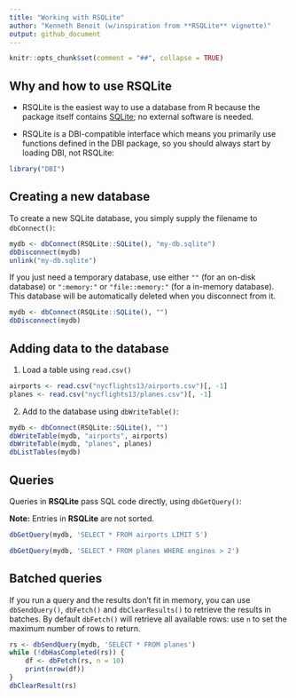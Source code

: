 ```yaml
---
title: "Working with RSQLite"
author: "Kenneth Benoit (w/inspiration from **RSQLite** vignette)"
output: github_document
---
```

    
```r
knitr::opts_chunk$set(comment = "##", collapse = TRUE)
```

## Why and how to use RSQLite

- RSQLite is the easiest way to use a database from R because the package itself contains [SQLite](https://www.sqlite.org); no external software is needed.

- RSQLite is a DBI-compatible interface which means you primarily use functions defined in the DBI package, so you should always start by loading DBI, not RSQLite:

```r
library("DBI")
```

## Creating a new database

To create a new SQLite database, you simply supply the filename to `dbConnect()`:
    
```r
mydb <- dbConnect(RSQLite::SQLite(), "my-db.sqlite")
dbDisconnect(mydb)
unlink("my-db.sqlite")
```

If you just need a temporary database, use either `""` (for an on-disk database) or `":memory:"` or `"file::memory:"` (for a in-memory database). This database will be automatically deleted when you disconnect from it.

```r
mydb <- dbConnect(RSQLite::SQLite(), "")
dbDisconnect(mydb)
```

## Adding data to the database

1. Load a table using `read.csv()`

```r
airports <- read.csv("nycflights13/airports.csv")[, -1]
planes <- read.csv("nycflights13/planes.csv")[, -1]
```

2. Add to the database using `dbWriteTable()`:
    
```r
mydb <- dbConnect(RSQLite::SQLite(), "")
dbWriteTable(mydb, "airports", airports)
dbWriteTable(mydb, "planes", planes)
dbListTables(mydb)
```

## Queries

Queries in **RSQLite** pass SQL code directly, using `dbGetQuery()`:

__Note:__ Entries in **RSQLite** are not sorted.
    
```r
dbGetQuery(mydb, 'SELECT * FROM airports LIMIT 5')
```

```r
dbGetQuery(mydb, 'SELECT * FROM planes WHERE engines > 2')
```


## Batched queries

If you run a query and the results don't fit in memory, you can use `dbSendQuery()`, `dbFetch()` and `dbClearResults()` to retrieve the results in batches. By default `dbFetch()` will retrieve all available rows: use `n` to set the maximum number of rows to return.

```r
rs <- dbSendQuery(mydb, 'SELECT * FROM planes')
while (!dbHasCompleted(rs)) {
    df <- dbFetch(rs, n = 10)
    print(nrow(df))
}
dbClearResult(rs)
```

